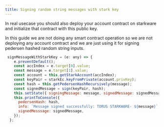 ```yaml
---
title: Signing random string messages with stark key
---
```


In real usecase you should also deploy your account contract on starkware and initialize that contract with this public key.

In this guide we are not doing any smart contract operation so we are not deploying any account contract and we are just using it for signing pedersen
hashed random string inputs.

```js
 signMessageWithStarkKey = (e: any) => {
    e.preventDefault();
    const accIndex = e.target[0].value;
    const message = e.target[1].value;
    const account = this.getStarkAccount(accIndex);
    const keyPair = starkEc.keyFromPrivate(account.privKey);
    const hash = this.getPedersenHashRecursively(message);
    const signedMessage = sign(keyPair, hash);
    this.setState({ signingMessage: message, signedMessage: signedMessage as unknown as ec.Signature });
    this.printToConsole({
      pedersenHash: hash,
      info: `Message signed successfully: TORUS STARKWARE- ${message}`,
      signedMesssage: signedMessage,
    });
  };
```
